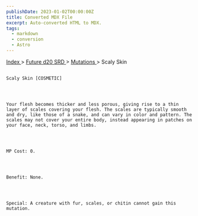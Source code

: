 ```yaml
---
publishDate: 2023-01-02T00:00:00Z
title: Converted MDX File
excerpt: Auto-converted HTML to MDX.
tags:
  - markdown
  - conversion
  - Astro
---
```







[
      Index
     ](-index)
     >
     [
      Future d20 SRD
     ](future-d20-srd-index)
     >
     [
      Mutations
     ](future-d20-srd-mutations-index)
     > Scaly Skin
    




## 
    Scaly Skin [COSMETIC]
   



    Your flesh becomes thicker and less porous, giving rise to a thin layer of scales covering your flesh. The scales are typically smooth and dry, like those of a snake, and can vary in color and pattern. The scales may not cover your entire body, instead appearing in patches on your face, neck, torso, and limbs.
   



    MP Cost: 0.
   



    Benefit: None.
   



    Special: A creature with fur, scales, or chitin cannot gain this mutation.
   





